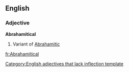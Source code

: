 ==English==

===Adjective===
'''Abrahamitical'''

#Variant of [[Abrahamitic]]

[[Category:English adjectives that lack inflection template]]

[[fr:Abrahamitical]]